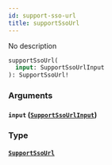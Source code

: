 ```yaml
---
id: support-sso-url
title: supportSsoUrl
---
```


No description

```graphql
supportSsoUrl(
  input: SupportSsoUrlInput
): SupportSsoUrl!

```

### Arguments

#### `input` ([`SupportSsoUrlInput`](/graphql/inputs/support-sso-url-input))

### Type

#### [`SupportSsoUrl`](/graphql/objects/support-sso-url)
